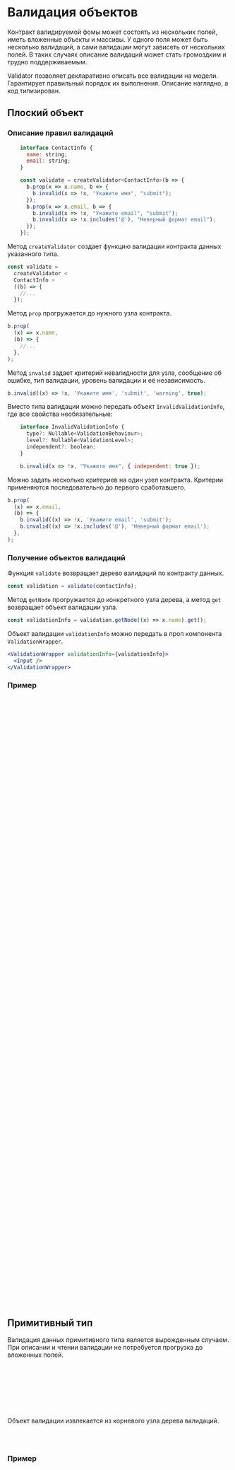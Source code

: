 
<Meta of={DocsStories} />

# Валидация объектов

Контракт валидируемой фомы может состоять из нескольких полей, иметь вложенные объекты и массивы.
У одного поля может быть несколько валидаций, а сами валидации могут зависеть от нескольких полей.
В таких случаях описание валидаций может стать громоздким и трудно поддерживаемым.

Validator позволяет декларативно описать все валидации на модели.
Гарантирует правильный порядок их выполнения.
Описание наглядно, а код типизирован.

## Плоский объект

### Описание правил валидаций

```jsx static
    interface ContactInfo {
      name: string;
      email: string;
    }

    const validate = createValidator<ContactInfo>(b => {
      b.prop(x => x.name, b => {
        b.invalid(x => !x, "Укажите имя", "submit");
      });
      b.prop(x => x.email, b => {
        b.invalid(x => !x, "Укажите email", "submit");
        b.invalid(x => !x.includes('@'), "Неверный формат email");
      });
    });
```

Метод `createValidator` создает функцию валидации контракта данных указанного типа.

```jsx static
const validate =
  createValidator <
  ContactInfo >
  ((b) => {
    //...
  });
```

Метод `prop` прогружается до нужного узла контракта.

```jsx static
b.prop(
  (x) => x.name,
  (b) => {
    //...
  },
);
```

Метод `invalid` задает критерий невалидности для узла, сообщение об ошибке, тип валидации, уровень валидации и её независимость.

```jsx static
b.invalid((x) => !x, 'Укажите имя', 'submit', 'warning', true);
```

Вместо типа валидации можно передать объект `InvalidValidationInfo`, где все свойства необязательные:

```jsx static
    interface InvalidValidationInfo {
      type?: Nullable<ValidationBehaviour>;
      level?: Nullable<ValidationLevel>;
      independent?: boolean;
    }

    b.invalid(x => !x, "Укажите имя", { independent: true });
```

Можно задать несколько критериев на один узел контракта.
Критерии применяются последовательно до первого сработавшего.

```jsx static
b.prop(
  (x) => x.email,
  (b) => {
    b.invalid((x) => !x, 'Укажите email', 'submit');
    b.invalid((x) => !x.includes('@'), 'Неверный формат email');
  },
);
```

### Получение объектов валидаций

Функция `validate` возвращает дерево валидаций по контракту данных.

```jsx static
const validation = validate(contactInfo);
```

Метод `getNode` прогружается до конкретного узла дерева, а метод `get` возвращает объект валидации узла.

```jsx static
const validationInfo = validation.getNode((x) => x.name).get();
```

Объект валидации `validationInfo` можно передать в проп компонента `ValidationWrapper`.

```jsx static
<ValidationWrapper validationInfo={validationInfo}>
  <Input />
</ValidationWrapper>
```

### Пример

<Canvas of={DocsStories.FlatObject} />

```jsx static
import React from 'react';
import { Button } from '@skbkontur/react-ui/components/Button';
import { Input } from '@skbkontur/react-ui/components/Input';

import { createValidator, ValidationContainer, ValidationWrapper } from '../../../../src';
import { Nullable } from '../../../../typings/Types';
import { Form } from '../../../Common/Form';

interface ContactInfo {
  name: string;
  email: string;
}

const validate = createValidator<ContactInfo>((b) => {
  b.prop(
    (x) => x.name,
    (b) => {
      b.invalid((x) => !x, 'Укажите имя', 'submit');
    },
  );
  b.prop(
    (x) => x.email,
    (b) => {
      b.invalid((x) => !x, 'Укажите email', 'submit');
      b.invalid((x) => !x.includes('@'), 'Неверный формат email');
    },
  );
});

interface FlatObjectDemoState {
  contactInfo: ContactInfo;
}
export default class FlatObjectDemo extends React.Component {
  public state: FlatObjectDemoState = {
    contactInfo: {
      name: '',
      email: '',
    },
  };

  private container: Nullable<ValidationContainer> = null;

  public render() {
    const { contactInfo } = this.state;
    const validation = validate(contactInfo);
    return (
      <ValidationContainer ref={this.refContainer}>
        <Form>
          <Form.Line title="Имя">
            <ValidationWrapper validationInfo={validation.getNode((x) => x.name).get()}>
              <Input
                placeholder={'Любое'}
                value={contactInfo.name}
                onValueChange={(name) => this.handleChange({ name })}
              />
            </ValidationWrapper>
          </Form.Line>

          <Form.Line title="E-mail">
            <ValidationWrapper validationInfo={validation.getNode((x) => x.email).get()}>
              <Input
                placeholder={'xxx@xxx.xx'}
                value={contactInfo.email}
                onValueChange={(email) => this.handleChange({ email })}
              />
            </ValidationWrapper>
          </Form.Line>

          <Form.ActionsBar>
            <Button use={'primary'} onClick={this.handleSubmit}>
              Submit
            </Button>
          </Form.ActionsBar>
        </Form>
      </ValidationContainer>
    );
  }

  private handleChange = (value: Partial<ContactInfo>): void => {
    this.setState({ contactInfo: { ...this.state.contactInfo, ...value } });
  };

  private handleSubmit = async (): Promise<void> => {
    if (!this.container) {
      throw new Error('invalid state');
    }
    if (await this.container.validate()) {
      alert('success');
    }
  };

  private refContainer = (el: Nullable<ValidationContainer>) => (this.container = el);
}
```

## Примитивный тип

Валидация данных примитивного типа является вырожденным случаем.
При описании и чтении валидации не потребуется прогрузка до вложенных полей.

```jsx static
const validateEmail =
  createValidator <
  string >
  ((b) => {
    b.invalid((x) => !x, 'Укажите email', 'submit');
    b.invalid((x) => !x.includes('@'), 'Неверный формат email');
  });
```

Объект валидации извлекается из корневого узла дерева валидаций.

```jsx static
const validation = validateEmail(email);
const validationInfo = validation.get();
```

### Пример

<Canvas of={DocsStories.PrimitiveType} />

```jsx static
import React from 'react';
import { Button } from '@skbkontur/react-ui/components/Button';
import { Input } from '@skbkontur/react-ui/components/Input';

import { ValidationContainer, ValidationWrapper, createValidator } from '../../../../src';
import { Nullable } from '../../../../typings/Types';
import { Form } from '../../../Common/Form';

interface PrimitiveTypeDemoState {
  email: string;
}

const validate = createValidator<string>((b) => {
  b.invalid((x) => !x, 'Укажите email', 'submit');
  b.invalid((x) => !x.includes('@'), 'Неверный формат email');
});

export default class PrimitiveTypeDemo extends React.Component {
  public state: PrimitiveTypeDemoState = {
    email: '',
  };

  private container: Nullable<ValidationContainer> = null;

  public render() {
    const validation = validate(this.state.email);
    return (
      <ValidationContainer ref={this.refContainer}>
        <Form>
          <Form.Line title="E-mail">
            <ValidationWrapper validationInfo={validation.get()}>
              <Input
                placeholder={'xxx@xxx.xx'}
                value={this.state.email}
                onValueChange={(email) => this.setState({ email })}
              />
            </ValidationWrapper>
          </Form.Line>

          <Form.ActionsBar>
            <Button use={'primary'} onClick={this.handleSubmit}>
              Submit
            </Button>
          </Form.ActionsBar>
        </Form>
      </ValidationContainer>
    );
  }

  public handleSubmit = async (): Promise<void> => {
    if (!this.container) {
      throw new Error('invalid state');
    }
    if (await this.container.validate()) {
      alert('success');
    }
  };

  private refContainer = (el: Nullable<ValidationContainer>) => (this.container = el);
}
```

## Объект со вложенностью

Для валидации контракта данных со вложенным объектами используются вложенные прогрузки с помощью метода `prop`.

```jsx static
    interface FullName {
      surname: string;
      name: string;
    }

    interface ContactInfo {
      fullName: FullName;
      email: string;
    }

    const validateContact = createValidator<ContactInfo>(b => {
      b.prop(x => x.fullName, b => {
        b.prop(x => x.name, b => {
          b.invalid(x => !x, "Укажите имя", "submit");
        });
        b.prop(x => x.surname, b => {
          b.invalid(x => !x, "Укажите фамилию", "submit");
        });
      });
      b.prop(x => x.email, b => {
        b.invalid(x => !x, "Укажите email", "submit");
        b.invalid(x => !x.includes('@'), "Неверный формат email");
      });
    });
```

Чтение объекта валидации осуществляется через прогрузку до узла методом `getNode`.

```jsx static
const validation = validateContact(contactInfo);
const fullNameNode = validation.getNode((x) => x.fullName);
const nameNode = fullNameNode.getNode((x) => x.name);
const validationInfo = nameNode.get();
```

Прогрузку до узла можно записать одним выражением.

```jsx static
const validation = validateContact(contactInfo);
const validationInfo = validation.getNode((x) => x.fullName.name).get();
```

### Пример

<Canvas of={DocsStories.NestedObject} />

```jsx static
import React from 'react';
import { Button } from '@skbkontur/react-ui/components/Button';
import { Input } from '@skbkontur/react-ui/components/Input';

import { ValidationContainer, ValidationWrapper, createValidator } from '../../../../src';
import { Nullable } from '../../../../typings/Types';
import { Form } from '../../../Common/Form';

interface FullName {
  surname: string;
  name: string;
}

interface ContactInfo {
  fullName: FullName;
  email: string;
}

const validate = createValidator<ContactInfo>((b) => {
  b.prop(
    (x) => x.fullName,
    (b) => {
      b.prop(
        (x) => x.name,
        (b) => {
          b.invalid((x) => !x, 'Укажите имя', 'submit');
        },
      );
      b.prop(
        (x) => x.surname,
        (b) => {
          b.invalid((x) => !x, 'Укажите фамилию', 'submit');
        },
      );
    },
  );
  b.prop(
    (x) => x.email,
    (b) => {
      b.invalid((x) => !x, 'Укажите email', 'submit');
      b.invalid((x) => !x.includes('@'), 'Неверный формат email');
    },
  );
});

interface NestedObjectDemoState {
  contactInfo: ContactInfo;
}
export default class NestedObjectDemo extends React.Component {
  public state: NestedObjectDemoState = {
    contactInfo: {
      fullName: {
        name: '',
        surname: '',
      },
      email: '',
    },
  };

  private container: Nullable<ValidationContainer> = null;

  public render() {
    const { contactInfo } = this.state;
    const v = validate(contactInfo);
    return (
      <ValidationContainer ref={this.refContainer}>
        <Form>
          <Form.Line title="Имя">
            <ValidationWrapper validationInfo={v.getNode((x) => x.fullName.name).get()}>
              <Input
                placeholder={'Любое'}
                value={contactInfo.fullName.name}
                onValueChange={(name) => this.handleFullNameChange({ name })}
              />
            </ValidationWrapper>
          </Form.Line>

          <Form.Line title="Фамилия">
            <ValidationWrapper
              validationInfo={v.getNode((x) => x.fullName.surname).get()}
            >
              <Input
                placeholder={'Любая'}
                value={contactInfo.fullName.surname}
                onValueChange={(surname) => this.handleFullNameChange({ surname })}
              />
            </ValidationWrapper>
          </Form.Line>

          <Form.Line title="E-mail">
            <ValidationWrapper validationInfo={v.getNode((x) => x.email).get()}>
              <Input
                placeholder={'xxx@xxx.xx'}
                value={contactInfo.email}
                onValueChange={(email) => this.handleChange({ email })}
              />
            </ValidationWrapper>
          </Form.Line>

          <Form.ActionsBar>
            <Button use={'primary'} onClick={this.handleSubmit}>
              Submit
            </Button>
          </Form.ActionsBar>
        </Form>
      </ValidationContainer>
    );
  }

  private handleFullNameChange = (value: Partial<FullName>): void => {
    this.handleChange({ fullName: { ...this.state.contactInfo.fullName, ...value } });
  };

  private handleChange = (value: Partial<ContactInfo>): void => {
    this.setState({ contactInfo: { ...this.state.contactInfo, ...value } });
  };

  private handleSubmit = async (): Promise<void> => {
    if (!this.container) {
      throw new Error('invalid state');
    }
    if (await this.container.validate()) {
      alert('success');
    }
  };

  private refContainer = (el: Nullable<ValidationContainer>) => (this.container = el);
}
```
